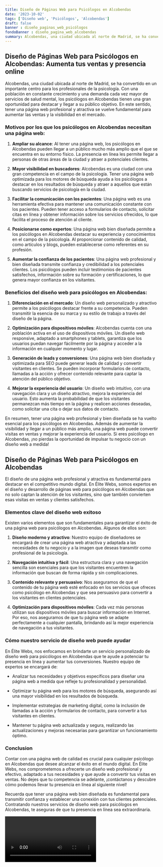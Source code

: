 ```yaml
---
title: Diseño de Páginas Web para Psicólogos en Alcobendas
date: '2023-10-02'
tags: ['Diseño web', 'Psicólogos', 'Alcobendas']
draft: false
banner : diseño_paginas_web_psicólogos
fondoBanner : diseño_pagina_web_alcobendas
summary: Alcobendas, una ciudad ubicada al norte de Madrid, se ha convertido en un importante centro para los profesionales de la psicología. Con una población en constante crecimiento y una demanda cada vez mayor de servicios de salud mental, los psicólogos en Alcobendas tienen una gran oportunidad para destacar y llegar a su público objetivo. En este sentido, tener una página web profesional y atractiva se vuelve fundamental para aumentar las ventas y la visibilidad en el mercado.
---
```


## Diseño de Páginas Web para Psicólogos en Alcobendas: Aumenta tus ventas y presencia online

Alcobendas, una ciudad ubicada al norte de Madrid, se ha convertido en un importante centro para los profesionales de la psicología. Con una población en constante crecimiento y una demanda cada vez mayor de servicios de salud mental, los psicólogos en Alcobendas tienen una gran oportunidad para destacar y llegar a su público objetivo. En este sentido, tener una página web profesional y atractiva se vuelve fundamental para aumentar las ventas y la visibilidad en el mercado.

### Motivos por los que los psicólogos en Alcobendas necesitan una página web:

1. **Ampliar su alcance**: Al tener una página web, los psicólogos en Alcobendas pueden llegar a un público mucho más amplio que el que se encuentra en su entorno físico. La presencia en línea les permite llegar a personas de otras áreas de la ciudad y atraer a potenciales clientes.

2. **Mayor visibilidad en buscadores**: Alcobendas es una ciudad con una gran competencia en el campo de la psicología. Tener una página web optimizada para los motores de búsqueda ayuda a los psicólogos a destacar en los resultados de búsqueda y atraer a aquellos que están buscando servicios de psicología en la ciudad.

3. **Facilitar la comunicación con los pacientes**: Una página web es una herramienta efectiva para mantener una comunicación constante con los pacientes. Pueden tener acceso a formularios de contacto, solicitar citas en línea y obtener información sobre los servicios ofrecidos, lo que facilita el proceso de atención al cliente.

4. **Posicionarse como expertos**: Una página web bien diseñada permite a los psicólogos en Alcobendas destacar su experiencia y conocimientos en el campo de la psicología. Al proporcionar contenido de calidad, como artículos y blogs, pueden establecerse como referentes en su profesión.

5. **Aumentar la confianza de los pacientes**: Una página web profesional y bien diseñada transmite confianza y credibilidad a los potenciales clientes. Los psicólogos pueden incluir testimonios de pacientes satisfechos, información sobre su formación y certificaciones, lo que genera mayor confianza en los visitantes.

### Beneficios del diseño web para psicólogos en Alcobendas:

1. **Diferenciación en el mercado**: Un diseño web personalizado y atractivo permite a los psicólogos destacar frente a su competencia. Pueden transmitir la esencia de su marca y su estilo de trabajo a través del diseño de la página.

2. **Optimización para dispositivos móviles**: Alcobendas cuenta con una población activa en el uso de dispositivos móviles. Un diseño web responsive, adaptado a smartphones y tablets, garantiza que los usuarios puedan navegar fácilmente por la página y acceder a la información en cualquier momento y lugar.

3. **Generación de leads y conversiones**: Una página web bien diseñada y optimizada para SEO puede generar leads de calidad y convertir visitantes en clientes. Se pueden incorporar formularios de contacto, llamadas a la acción y ofrecer contenido relevante para captar la atención del público objetivo.

4. **Mejorar la experiencia del usuario**: Un diseño web intuitivo, con una navegación clara y un diseño atractivo, mejora la experiencia del usuario. Esto aumenta la probabilidad de que los visitantes permanezcan más tiempo en la página y realicen acciones deseadas, como solicitar una cita o dejar sus datos de contacto.

En resumen, tener una página web profesional y bien diseñada se ha vuelto esencial para los psicólogos en Alcobendas. Además de aumentar la visibilidad y llegar a un público más amplio, una página web puede convertir visitas en ventas y mejorar la experiencia del usuario. Si eres psicólogo en Alcobendas, ¡no pierdas la oportunidad de impulsar tu negocio con un diseño web a medida!

<GifSeo />

<Cta />

## Diseño de Páginas Web para Psicólogos en Alcobendas

El diseño de una página web profesional y atractiva es fundamental para destacar en el competitivo mundo digital. En Élite Webs, somos expertos en el diseño y desarrollo de páginas web para psicólogos en Alcobendas que no solo captan la atención de los visitantes, sino que también convierten esas visitas en ventas y clientes satisfechos. 

### Elementos clave del diseño web exitoso

Existen varios elementos que son fundamentales para garantizar el éxito de una página web para psicólogos en Alcobendas. Algunos de ellos son:

1. **Diseño moderno y atractivo**: Nuestro equipo de diseñadores se encargará de crear una página web atractiva y adaptada a las necesidades de tu negocio y a la imagen que deseas transmitir como profesional de la psicología.

2. **Navegación intuitiva y fácil**: Una estructura clara y una navegación sencilla son esenciales para que los visitantes encuentren la información que buscan de forma rápida y sin complicaciones.

3. **Contenido relevante y persuasivo**: Nos aseguramos de que el contenido de tu página web esté enfocado en los servicios que ofreces como psicólogo en Alcobendas y que sea persuasivo para convertir a los visitantes en clientes potenciales.

4. **Optimización para dispositivos móviles**: Cada vez más personas utilizan sus dispositivos móviles para buscar información en Internet. Por eso, nos aseguramos de que tu página web se adapte perfectamente a cualquier pantalla, brindando así la mejor experiencia de navegación a tus visitantes.

### Cómo nuestro servicio de diseño web puede ayudar

En Élite Webs, nos enfocamos en brindarte un servicio personalizado de diseño web para psicólogos en Alcobendas que te ayude a potenciar tu presencia en línea y aumentar tus conversiones. Nuestro equipo de expertos se encargará de:

- Analizar tus necesidades y objetivos específicos para diseñar una página web a medida que refleje tu profesionalidad y personalidad.

- Optimizar tu página web para los motores de búsqueda, asegurando así una mayor visibilidad en los resultados de búsqueda.

- Implementar estrategias de marketing digital, como la inclusión de llamadas a la acción y formularios de contacto, para convertir a tus visitantes en clientes.

- Mantener tu página web actualizada y segura, realizando las actualizaciones y mejoras necesarias para garantizar un funcionamiento óptimo.

### Conclusion

Contar con una página web de calidad es crucial para cualquier psicólogo en Alcobendas que desee alcanzar el éxito en el mundo digital. En Élite Webs, nos comprometemos a ofrecerte un diseño web profesional y efectivo, adaptado a tus necesidades y que ayude a convertir tus visitas en ventas. No dejes que tu competencia se adelante, ¡contáctanos y descubre cómo podemos llevar tu presencia en línea al siguiente nivel!

Recuerda que tener una página web bien diseñada es fundamental para transmitir confianza y establecer una conexión con tus clientes potenciales. Contratando nuestros servicios de diseño web para psicólogos en Alcobendas, te aseguras de que tu presencia en línea sea extraordinaria.

<Video />

<CtaBot job='Psicólogos' city='Alcobendas'/>

<Gmaps query='Alcobendas+españa+maps' />